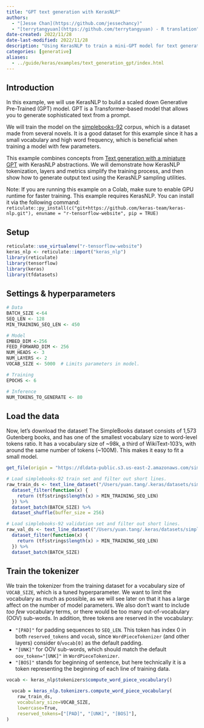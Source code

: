 ```yaml
---
title: "GPT text generation with KerasNLP"
authors: 
  - "[Jesse Chan](https://github.com/jessechancy)"
  - "[terrytangyuan](https://github.com/terrytangyuan) - R translation"
date-created: 2022/11/28
date-last-modified: 2022/11/28
description: "Using KerasNLP to train a mini-GPT model for text generation."
categories: [generative]
aliases: 
  - ../guide/keras/examples/text_generation_gpt/index.html
---
```


## Introduction

In this example, we will use KerasNLP to build a scaled down Generative
Pre-Trained (GPT) model. GPT is a Transformer-based model that allows you to generate
sophisticated text from a prompt.

We will train the model on the [simplebooks-92](https://arxiv.org/abs/1911.12391) corpus,
which is a dataset made from several novels. It is a good dataset for this example since
it has a small vocabulary and high word frequency, which is beneficial when training a
model with few parameters.

This example combines concepts from
[Text generation with a miniature GPT](https://keras.io/examples/generative/text_generation_with_miniature_gpt/)
with KerasNLP abstractions. We will demonstrate how KerasNLP tokenization, layers and
metrics simplify the training
process, and then show how to generate output text using the KerasNLP sampling utilities.

Note: If you are running this example on a Colab,
make sure to enable GPU runtime for faster training.
This example requires KerasNLP. You can install it via the following command:
`reticulate::py_install(c("git+https://github.com/keras-team/keras-nlp.git"), envname = "r-tensorflow-website", pip = TRUE)`


## Setup

```r
reticulate::use_virtualenv("r-tensorflow-website")
keras_nlp <- reticulate::import("keras_nlp")
library(reticulate)
library(tensorflow)
library(keras)
library(tfdatasets)
```

## Settings & hyperparameters

```r
# Data
BATCH_SIZE <-64
SEQ_LEN <- 128
MIN_TRAINING_SEQ_LEN <- 450

# Model
EMBED_DIM <-256
FEED_FORWARD_DIM <- 256
NUM_HEADS <- 3
NUM_LAYERS <- 2
VOCAB_SIZE <- 5000  # Limits parameters in model.

# Training
EPOCHS <- 6

# Inference
NUM_TOKENS_TO_GENERATE <- 80
```

## Load the data

Now, let's download the dataset! The SimpleBooks dataset consists of 1,573 Gutenberg books, and has
one of the smallest vocabulary size to word-level tokens ratio. It has a vocabulary size of ~98k,
a third of WikiText-103's, with around the same number of tokens (~100M). This makes it easy to fit a small model.

```r
get_file(origin = "https://dldata-public.s3.us-east-2.amazonaws.com/simplebooks.zip", extract = TRUE)

# Load simplebooks-92 train set and filter out short lines.
raw_train_ds <- text_line_dataset("/Users/yuan.tang/.keras/datasets/simplebooks/simplebooks-92-raw/train.txt") %>%
  dataset_filter(function(x) {
    return (tf$strings$length(x) > MIN_TRAINING_SEQ_LEN)
  }) %>%
  dataset_batch(BATCH_SIZE) %>%
  dataset_shuffle(buffer_size = 256)

# Load simplebooks-92 validation set and filter out short lines.
raw_val_ds <- text_line_dataset("/Users/yuan.tang/.keras/datasets/simplebooks/simplebooks-92-raw/valid.txt") %>%
  dataset_filter(function(x) {
    return (tf$strings$length(x) > MIN_TRAINING_SEQ_LEN)
  }) %>%
  dataset_batch(BATCH_SIZE)
```

## Train the tokenizer

We train the tokenizer from the training dataset for a vocabulary size of `VOCAB_SIZE`,
which is a tuned hyperparameter. We want to limit the vocabulary as much as possible, as
we will see later on
that it has a large affect on the number of model parameters. We also don't want to include
*too few* vocabulary terms, or there would be too many out-of-vocabulary (OOV) sub-words. In
addition, three tokens are reserved in the vocabulary:

- `"[PAD]"` for padding sequences to `SEQ_LEN`. This token has index 0 in both
`reserved_tokens` and `vocab`, since `WordPieceTokenizer` (and other layers) consider
`0`/`vocab[0]` as the default padding.
- `"[UNK]"` for OOV sub-words, which should match the default `oov_token="[UNK]"` in
`WordPieceTokenizer`.
- `"[BOS]"` stands for beginning of sentence, but here technically it is a token
representing the beginning of each line of training data.

```r
vocab <- keras_nlp$tokenizers$compute_word_piece_vocabulary()

  vocab = keras_nlp.tokenizers.compute_word_piece_vocabulary(
    raw_train_ds,
    vocabulary_size=VOCAB_SIZE,
    lowercase=True,
    reserved_tokens=["[PAD]", "[UNK]", "[BOS]"],
)
```